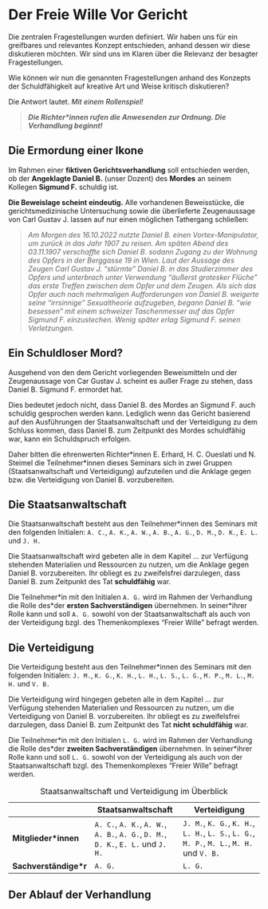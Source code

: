 # Der Freie Wille Vor Gericht

Die zentralen Fragestellungen wurden definiert. Wir haben uns für ein greifbares und relevantes Konzept entschieden, anhand dessen wir diese diskutieren möchten. Wir sind uns im Klaren über die Relevanz der besagter Fragestellungen.

Wie können wir nun die genannten Fragestellungen anhand des Konzepts der Schuldfähigkeit auf kreative Art und Weise kritisch diskutieren?

Die Antwort lautet. *Mit einem Rollenspiel!*

> ***Die Richter\*innen rufen die Anwesenden zur Ordnung. Die Verhandlung beginnt!***

## Die Ermordung einer Ikone

Im Rahmen einer **fiktiven Gerichtsverhandlung** soll entschieden werden, ob der **Angeklagte Daniel B.** (unser Dozent) des **Mordes** an seinem Kollegen **Sigmund F.** schuldig ist.

**Die Beweislage scheint eindeutig.** Alle vorhandenen Beweisstücke, die gerichtsmedizinische Untersuchung sowie die überlieferte Zeugenaussage von Carl Gustav J. lassen auf nur einen möglichen Tathergang schließen:

> *Am Morgen des 16.10.2022 nutzte Daniel B. einen Vortex-Manipulator, um zurück in das Jahr 1907 zu reisen. Am späten Abend des 03.11.1907 verschaffte sich Daniel B. sodann Zugang zu der Wohnung des Opfers in der Berggasse 19 in Wien. Laut der Aussage des Zeugen Carl Gustav J. "stürmte" Daniel B. in das Studierzimmer des Opfers und unterbrach unter Verwendung "äußerst grotesker Flüche" das erste Treffen zwischen dem Opfer und dem Zeugen. Als sich das Opfer auch nach mehrmaligen Aufforderungen von Daniel B. weigerte seine "irrsinnige" Sexualtheorie aufzugeben, begann Daniel B. "wie besessen" mit einem schweizer Taschenmesser auf das Opfer Sigmund F. einzustechen. Wenig später erlag Sigmund F. seinen Verletzungen.*

## Ein Schuldloser Mord?

Ausgehend von den dem Gericht vorliegenden Beweismitteln und der Zeugenaussage von Car Gustav J. scheint es außer Frage zu stehen, dass Daniel B. Sigmund F. ermordet hat.

Dies bedeutet jedoch nicht, dass Daniel B. des Mordes an Sigmund F. auch schuldig gesprochen werden kann. Lediglich wenn das Gericht basierend auf den Ausführungen der Staatsanwaltschaft und der Verteidigung zu dem Schluss kommen, dass Daniel B. zum Zeitpunkt des Mordes schuldfähig war, kann ein Schuldspruch erfolgen.

Daher bitten die ehrenwerten Richter\*innen E. Erhard, H. C. Oueslati und N. Steimel die Teilnehmer\*innen dieses Seminars sich in zwei Gruppen (Staatsanwaltschaft und Verteidigung) aufzuteilen und die Anklage gegen bzw. die Verteidigung von Daniel B. vorzubereiten.

## Die Staatsanwaltschaft

Die Staatsanwaltschaft besteht aus den Teilnehmer\*innen des Seminars mit den folgenden Initialen: `A. C.`, `A. K.`, `A. W.`, `A. B.`, `A. G.`, `D. M.`, `D. K.`, `E. L.` und `J. H.`

Die Staatsanwaltschaft wird gebeten alle in dem Kapitel ... zur Verfügung stehenden Materialien und Ressourcen zu nutzen, um die Anklage gegen Daniel B. vorzubereiten. Ihr obliegt es zu zweifelsfrei darzulegen, dass Daniel B. zum Zeitpunkt des Tat **schuldfähig** war.

Die Teilnehmer\*in mit den Initialen `A. G.` wird im Rahmen der Verhandlung die Rolle des\*der **ersten Sachverständigen** übernehmen. In seiner\*ihrer Rolle kann und soll `A. G.` sowohl von der Staatsanwaltschaft als auch von der Verteidigung bzgl. des Themenkomplexes "Freier Wille" befragt werden.

## Die Verteidigung

Die Verteidigung besteht aus den Teilnehmer\*innen des Seminars mit den folgenden Initialen: `J. M.`, `K. G.`, `K. H.`, `L. H.`, `L. S.`, `L. G.`, `M. P.`, `M. L.`, `M. H.` und `V. B.`

Die Verteidigung wird hingegen gebeten alle in dem Kapitel ... zur Verfügung stehenden Materialien und Ressourcen zu nutzen, um die Verteidigung von Daniel B. vorzubereiten. Ihr obliegt es zu zweifelsfrei darzulegen, dass Daniel B. zum Zeitpunkt des Tat **nicht schuldfähig** war.

Die Teilnehmer\*in mit den Initialen `L. G.` wird im Rahmen der Verhandlung die Rolle des\*der **zweiten Sachverständigen** übernehmen. In seiner\*ihrer Rolle kann und soll `L. G.` sowohl von der Verteidigung als auch von der Staatsanwaltschaft bzgl. des Themenkomplexes "Freier Wille" befragt werden.

|                        | Staatsanwaltschaft                                                                 | Verteidigung                                                                                |
|-------------------|---------------------------|---------------------------|
| **Mitglieder\*innen**  | `A. C.`, `A. K.`, `A. W.`, `A. B.`, `A. G.`, `D. M.`, `D. K.`, `E. L.` und `J. H.` | `J. M.`, `K. G.`, `K. H.`, `L. H.`, `L. S.`, `L. G.`, `M. P.`, `M. L.`, `M. H.` und `V. B.` |
| **Sachverständige\*r** | `A. G.`                                                                            | `L. G.`                                                                                     |

:  Staatsanwaltschaft und Verteidigung im Überblick

## Der Ablauf der Verhandlung
